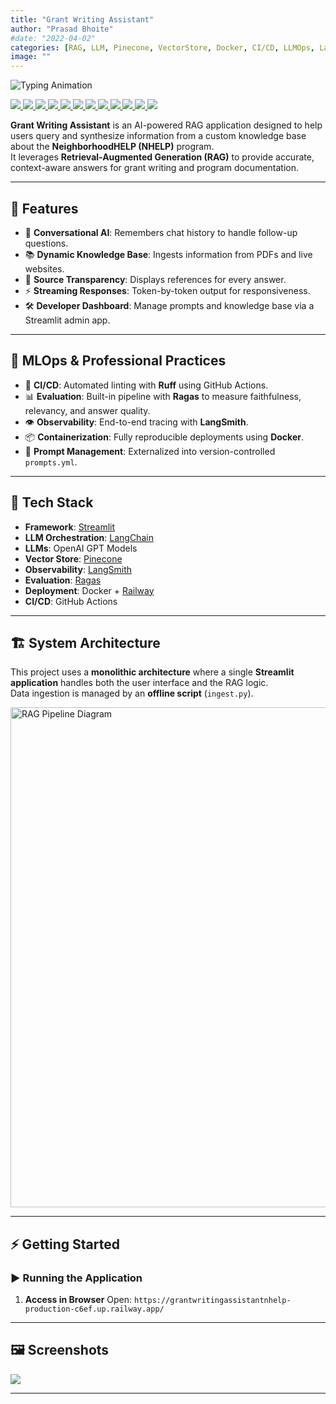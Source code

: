 ```yaml
---
title: "Grant Writing Assistant"
author: "Prasad Bhoite"
#date: "2022-04-02"
categories: [RAG, LLM, Pinecone, VectorStore, Docker, CI/CD, LLMOps, Langsmith, Railway, FASTAPI, Streamlit]
image: ""
---
```


::: {align="center"}
<img src="https://readme-typing-svg.herokuapp.com?font=Orbitron&amp;size=30&amp;duration=3000&amp;pause=1000&amp;color=6700FD&amp;center=true&amp;vCenter=true&amp;width=850&amp;lines=An+Advanced+AI+Application+for+NHELP" alt="Typing Animation"/>
:::

<p align="center">

<a href="https://www.python.org/"> <img src="https://img.shields.io/badge/Python-3776AB?style=for-the-badge&amp;logo=python&amp;logoColor=white"/> </a> <a href="https://streamlit.io/"> <img src="https://img.shields.io/badge/Streamlit-FF4B4B?style=for-the-badge&amp;logo=streamlit&amp;logoColor=white"/> </a> <a href="https://python.langchain.com/"> <img src="https://img.shields.io/badge/LangChain-FFFFFF?style=for-the-badge&amp;logo=langchain&amp;logoColor=white"/> </a> <a href="https://openai.com/"> <img src="https://img.shields.io/badge/OpenAI-412991?style=for-the-badge&amp;logo=openai&amp;logoColor=white"/> </a> <a href="https://www.pinecone.io/"> <img src="https://img.shields.io/badge/Pinecone-3C55F2?style=for-the-badge&amp;logo=pinecone&amp;logoColor=white"/> </a> <a href="https://www.docker.com/"> <img src="https://img.shields.io/badge/Docker-2496ED?style=for-the-badge&amp;logo=docker&amp;logoColor=white"/> </a> <a href="https://astral.sh/uv"> <img src="https://img.shields.io/badge/uv-4C4CF1?style=for-the-badge&amp;logo=uv&amp;logoColor=white"/> <a href="https://docs.github.com/en/actions"> <img src="https://img.shields.io/badge/GitHub_Actions-2088FF?style=for-the-badge&amp;logo=github-actions&amp;logoColor=white"/> </a> <a href="https://fastapi.tiangolo.com/"> <img src="https://img.shields.io/badge/FastAPI-005571?style=for-the-badge&amp;logo=fastapi&amp;logoColor=white"/> </a> <a href="https://docs.ragas.io/"> <img src="https://img.shields.io/badge/Ragas-00C5C5?style=for-the-badge&amp;logo=ragas&amp;logoColor=white"/> </a> <a href="https://www.langchain.com/langsmith"> <img src="https://img.shields.io/badge/LangSmith-FB923C?style=for-the-badge&amp;logo=langchain&amp;logoColor=white"/> </a> <a href="https://railway.app/"> <img src="https://img.shields.io/badge/Railway-000000?style=for-the-badge&amp;logo=railway&amp;logoColor=white"/> </a>

</p>

::: {.callout-tip icon="🧑‍💼"}
**Grant Writing Assistant** is an AI-powered RAG application designed to help users query and synthesize information from a custom knowledge base about the **NeighborhoodHELP (NHELP)** program.\
It leverages **Retrieval-Augmented Generation (RAG)** to provide accurate, context-aware answers for grant writing and program documentation.
:::

------------------------------------------------------------------------

## 🚀 Features

-   💬 **Conversational AI**: Remembers chat history to handle follow-up questions.
-   📚 **Dynamic Knowledge Base**: Ingests information from PDFs and live websites.
-   🔎 **Source Transparency**: Displays references for every answer.
-   ⚡ **Streaming Responses**: Token-by-token output for responsiveness.
-   🛠️ **Developer Dashboard**: Manage prompts and knowledge base via a Streamlit admin app.

------------------------------------------------------------------------

## 🧱 MLOps & Professional Practices

-   🔄 **CI/CD**: Automated linting with **Ruff** using GitHub Actions.\
-   📊 **Evaluation**: Built-in pipeline with **Ragas** to measure faithfulness, relevancy, and answer quality.\
-   👁️ **Observability**: End-to-end tracing with **LangSmith**.\
-   📦 **Containerization**: Fully reproducible deployments using **Docker**.\
-   📝 **Prompt Management**: Externalized into version-controlled `prompts.yml`.

------------------------------------------------------------------------

## 🧬 Tech Stack

-   **Framework**: [Streamlit](https://streamlit.io/)\
-   **LLM Orchestration**: [LangChain](https://www.langchain.com/)\
-   **LLMs**: OpenAI GPT Models\
-   **Vector Store**: [Pinecone](https://www.pinecone.io/)\
-   **Observability**: [LangSmith](https://docs.smith.langchain.com/)\
-   **Evaluation**: [Ragas](https://docs.ragas.io/)\
-   **Deployment**: Docker + [Railway](https://railway.app/)\
-   **CI/CD**: GitHub Actions

------------------------------------------------------------------------

## 🏗️ System Architecture

This project uses a **monolithic architecture** where a single **Streamlit application** handles both the user interface and the RAG logic.\
Data ingestion is managed by an **offline script** (`ingest.py`).

<p align="center">

<img src="RagPipelineN.drawio.svg" alt="RAG Pipeline Diagram" width="800"/>

</p>

------------------------------------------------------------------------

## ⚡ Getting Started

### ▶️ Running the Application

1.  **Access in Browser** Open: `https://grantwritingassistantnhelp-production-c6ef.up.railway.app/`

------------------------------------------------------------------------

## 🖼️ Screenshots

![](RAGPoweredGrantWriter.png)

------------------------------------------------------------------------
